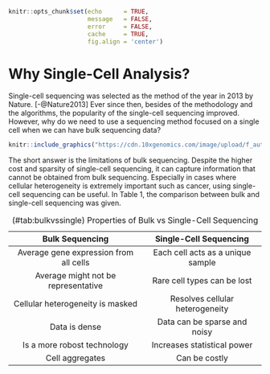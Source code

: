 \mainmatter

```r
knitr::opts_chunk$set(echo      = TRUE,
                      message   = FALSE, 
                      error     = FALSE,
                      cache     = TRUE,
                      fig.align = 'center')
```

#  Why Single-Cell Analysis?

Single-cell sequencing was selected as the method of the year in 2013 by Nature.
[-@Nature2013] Ever since then, besides of the methodology and the algorithms,
the popularity of the single-cell sequencing improved.  However, why do we need
to use a sequencing method focused on a single cell when we can have bulk
sequencing data?

```r
knitr::include_graphics("https://cdn.10xgenomics.com/image/upload/f_auto,q_auto,w_680,h_510,c_limit/v1574196658/blog/singlecell-v.-bulk-image.png")
```

The short answer is the limitations of bulk sequencing. Despite the higher cost
and sparsity of single-cell sequencing, it can capture information that cannot
be obtained from bulk sequencing. Especially in cases where cellular
heterogeneity is extremely important such as cancer, using single-cell
sequencing can be useful. In Table 1, the comparison between bulk and
single-cell sequencing was given.


Table: (\#tab:bulkvssingle) Properties of Bulk vs Single-Cell Sequencing 

    Bulk Sequencing                           Single-Cell Sequencing 
------------------------------------   --------------------------------------
Average gene expression from all cells  Each cell acts as a unique sample
Average might not be representative     Rare cell types can be lost
Cellular heterogeneity is masked        Resolves cellular heterogeneity
Data is dense                           Data can be sparse and noisy
Is a more robost technology             Increases statistical power
Cell aggregates                         Can be costly


